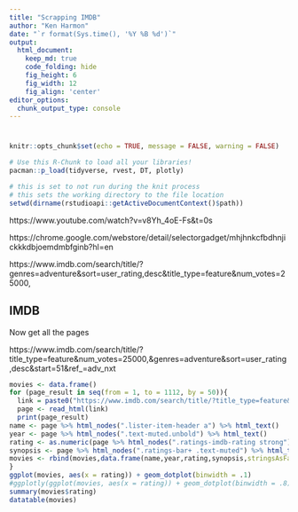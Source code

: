 ```yaml
---
title: "Scrapping IMDB"
author: "Ken Harmon"
date: "`r format(Sys.time(), '%Y %B %d')`"
output:
  html_document:  
    keep_md: true
    code_folding: hide
    fig_height: 6
    fig_width: 12
    fig_align: 'center'
editor_options: 
  chunk_output_type: console
---
```


# {.tabset .tabset-fade}

```r
knitr::opts_chunk$set(echo = TRUE, message = FALSE, warning = FALSE)
```

```r
# Use this R-Chunk to load all your libraries!
pacman::p_load(tidyverse, rvest, DT, plotly)
```

```r
# this is set to not run during the knit process
# this sets the working directory to the file location
setwd(dirname(rstudioapi::getActiveDocumentContext()$path))
```

https://www.youtube.com/watch?v=v8Yh_4oE-Fs&t=0s

https://chrome.google.com/webstore/detail/selectorgadget/mhjhnkcfbdhnjickkkdbjoemdmbfginb?hl=en

https://www.imdb.com/search/title/?genres=adventure&sort=user_rating,desc&title_type=feature&num_votes=25000,


## IMDB

Now get all the pages

https://www.imdb.com/search/title/?title_type=feature&num_votes=25000,&genres=adventure&sort=user_rating,desc&start=51&ref_=adv_nxt

```r
movies <- data.frame()
for (page_result in seq(from = 1, to = 1112, by = 50)){
  link = paste0("https://www.imdb.com/search/title/?title_type=feature&num_votes=25000,&genres=adventure&sort=user_rating,desc&start=",page_result,"&ref_=adv_nxt")
  page <- read_html(link)
  print(page_result)
name <- page %>% html_nodes(".lister-item-header a") %>% html_text()
year <- page %>% html_nodes(".text-muted.unbold") %>% html_text()
rating <- as.numeric(page %>% html_nodes(".ratings-imdb-rating strong") %>% html_text())
synopsis <- page %>% html_nodes(".ratings-bar+ .text-muted") %>% html_text()
movies <- rbind(movies,data.frame(name,year,rating,synopsis,stringsAsFactors = FALSE))
}
ggplot(movies, aes(x = rating)) + geom_dotplot(binwidth = .1)
#ggplotly(ggplot(movies, aes(x = rating)) + geom_dotplot(binwidth = .8))
summary(movies$rating)
datatable(movies)
```

